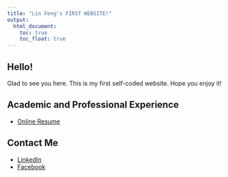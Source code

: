```yaml
---
title: "Lin Feng's FIRST WEBSITE!"
output: 
  html_document:
    toc: true
    toc_float: true
---
```


## Hello! 

Glad to see you here. 
This is my first self-coded website. Hope you enjoy it!

## Academic and Professional Experience

* [Online Resume](about.html)

## Contact Me

* [LinkedIn](https://www.linkedin.com/in/lin-feng-columbiamph/)
* [Facebook](https://www.facebook.com/lin.feng.716195)

